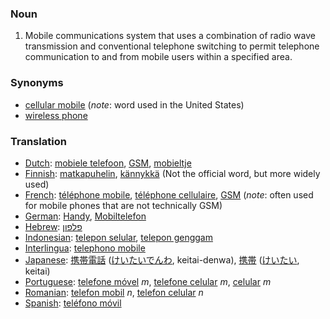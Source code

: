 ===Noun===
#Mobile communications system that uses a combination of radio wave transmission and conventional telephone switching to permit telephone communication to and from mobile users within a specified area.

===Synonyms===

*[[cellular mobile]] (''note'': word used in the United States)
*[[wireless phone]]

===Translation===

*[[Dutch]]: [[mobiele telefoon]], [[GSM]], [[mobieltje]]
*[[Finnish]]: [[matkapuhelin]], [[kännykkä]] (Not the official word, but more widely used) 
*[[French]]: [[téléphone mobile]], [[téléphone cellulaire]], [[GSM]] (''note'': often used for mobile phones that are not technically GSM)
*[[German]]: [[Handy]], [[Mobiltelefon]]
*[[Hebrew]]: [[פלפון]]
*[[Indonesian]]: [[telepon selular]], [[telepon genggam]]
*[[Interlingua]]: [[telephono mobile]]
*[[Japanese]]: [[携帯電話]] ([[けいたいでんわ]], keitai-denwa), [[携帯]] ([[けいたい]], keitai)
*[[Portuguese]]: [[telefone móvel]] ''m'', [[telefone celular]] ''m'', [[celular]] ''m''
*[[Romanian]]: [[telefon mobil]] ''n'', [[telefon celular]] ''n'' 
*[[Spanish]]: [[teléfono móvil]]